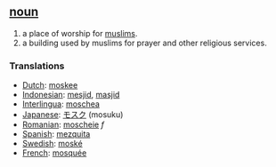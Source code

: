 == [[noun]] ==
#a place of worship for [[muslims]].
#a building used by muslims for prayer and other religious services.

=== Translations ===
*[[Dutch]]: [[moskee]]
*[[Indonesian]]: [[mesjid]],  [[masjid]]
*[[Interlingua]]: [[moschea]]
*[[Japanese]]: [[モスク]] (mosuku)
*[[Romanian]]: [[moscheie]] ''f''
*[[Spanish]]: [[mezquita]]
*[[Swedish]]: [[moské]]
*[[French]]: [[mosquée]]